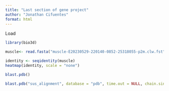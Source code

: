 ```yaml
---
title: "Last section of gene project"
author: "Jonathan Cifuentes"
format: html
---
```

Load
```r
library(bio3d)
```

```r
muscle<- read.fasta("muscle-E20230529-220140-0852-25318055-p2m.clw.fst")
```

```r

identity <- seqidentity(muscle)
heatmap(identity, scale = "none")
```

```r
blast.pdb()
```

```r
blast.pdb("sus_alignment", database = "pdb", time.out = NULL, chain.single=TRUE)
```

